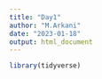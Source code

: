 ```yaml
---
title: "Day1"
author: "M.Arkani"
date: "2023-01-18"
output: html_document
---
```


```r
library(tidyverse)
```

















